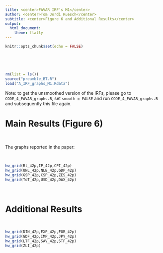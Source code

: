 ```yaml
---
title: <center>FAVAR IRF's M1</center>
author: <center>Tom Jordi Ruesch</center>
subtitle: <center>Figure 6 and Additional Results</center>
output: 
  html_document:
    theme: flatly
---
```


```r
knitr::opts_chunk$set(echo = FALSE)
```
<p style="margin-bottom:2cm;"></p>

```r
rm(list = ls())
source("preamble_BT.R")
load("A_IRF_graphs_M1.Rdata")
```

Note: to get the unsmoothed version of the IRFs, please go to `CODE_4_FAVAR_graphs.R`, set `smooth = FALSE` and run `CODE_4_FAVAR_graphs.R` and subsequently this file again.

# Main Results (Figure 6)

<br>

The graphs reported in the paper:

<br>

```r
hw_grid(Rt_42p,IP_42p,CPI_42p)
hw_grid(UNL_42p,NLB_42p,GDP_42p)
hw_grid(GSP_42p,CSP_42p,ZES_42p)
hw_grid(ToT_42p,USD_42p,DAX_42p)
```

<br>

# Additional Results

<br>

```r
hw_grid(DIN_42p,EXP_42p,FOB_42p)
hw_grid(GDF_42p,IMP_42p,JPY_42p)
hw_grid(LTF_42p,SAV_42p,STF_42p)
hw_grid(ZLI_42p)
```
